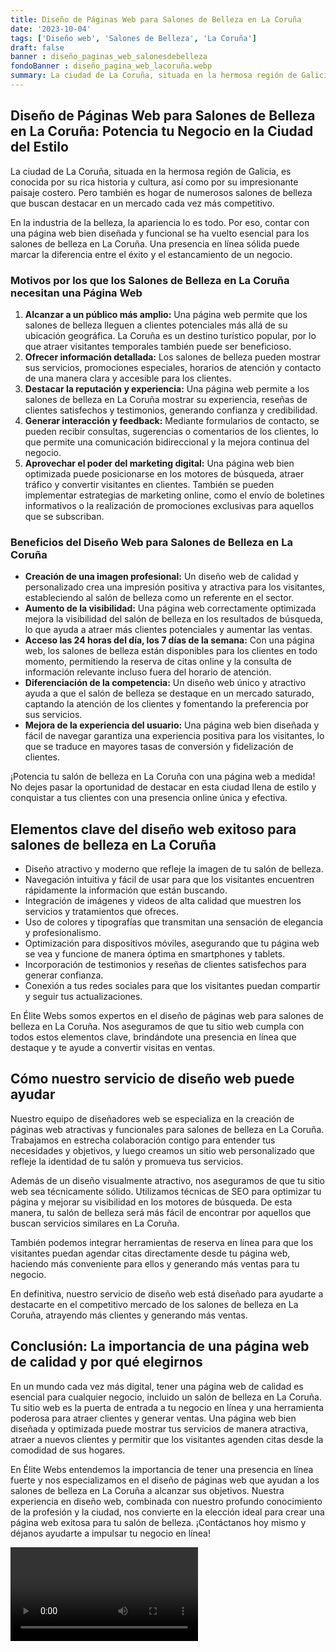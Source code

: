 ```yaml
---
title: Diseño de Páginas Web para Salones de Belleza en La Coruña
date: '2023-10-04'
tags: ['Diseño web', 'Salones de Belleza', 'La Coruña']
draft: false
banner : diseño_paginas_web_salonesdebelleza
fondoBanner : diseño_pagina_web_lacoruña.webp
summary: La ciudad de La Coruña, situada en la hermosa región de Galicia, es conocida por su rica historia y cultura, así como por su impresionante paisaje costero. Pero también es hogar de numerosos salones de belleza que buscan destacar en un mercado cada vez más competitivo.
---
```


## Diseño de Páginas Web para Salones de Belleza en La Coruña: Potencia tu Negocio en la Ciudad del Estilo

La ciudad de La Coruña, situada en la hermosa región de Galicia, es conocida por su rica historia y cultura, así como por su impresionante paisaje costero. Pero también es hogar de numerosos salones de belleza que buscan destacar en un mercado cada vez más competitivo.

En la industria de la belleza, la apariencia lo es todo. Por eso, contar con una página web bien diseñada y funcional se ha vuelto esencial para los salones de belleza en La Coruña. Una presencia en línea sólida puede marcar la diferencia entre el éxito y el estancamiento de un negocio.

### Motivos por los que los Salones de Belleza en La Coruña necesitan una Página Web

1. **Alcanzar a un público más amplio:** Una página web permite que los salones de belleza lleguen a clientes potenciales más allá de su ubicación geográfica. La Coruña es un destino turístico popular, por lo que atraer visitantes temporales también puede ser beneficioso.
2. **Ofrecer información detallada:** Los salones de belleza pueden mostrar sus servicios, promociones especiales, horarios de atención y contacto de una manera clara y accesible para los clientes.
3. **Destacar la reputación y experiencia:** Una página web permite a los salones de belleza en La Coruña mostrar su experiencia, reseñas de clientes satisfechos y testimonios, generando confianza y credibilidad.
4. **Generar interacción y feedback:** Mediante formularios de contacto, se pueden recibir consultas, sugerencias o comentarios de los clientes, lo que permite una comunicación bidireccional y la mejora continua del negocio.
5. **Aprovechar el poder del marketing digital:** Una página web bien optimizada puede posicionarse en los motores de búsqueda, atraer tráfico y convertir visitantes en clientes. También se pueden implementar estrategias de marketing online, como el envío de boletines informativos o la realización de promociones exclusivas para aquellos que se subscriban.

### Beneficios del Diseño Web para Salones de Belleza en La Coruña

- **Creación de una imagen profesional:** Un diseño web de calidad y personalizado crea una impresión positiva y atractiva para los visitantes, estableciendo al salón de belleza como un referente en el sector.
- **Aumento de la visibilidad:** Una página web correctamente optimizada mejora la visibilidad del salón de belleza en los resultados de búsqueda, lo que ayuda a atraer más clientes potenciales y aumentar las ventas.
- **Acceso las 24 horas del día, los 7 días de la semana:** Con una página web, los salones de belleza están disponibles para los clientes en todo momento, permitiendo la reserva de citas online y la consulta de información relevante incluso fuera del horario de atención.
- **Diferenciación de la competencia:** Un diseño web único y atractivo ayuda a que el salón de belleza se destaque en un mercado saturado, captando la atención de los clientes y fomentando la preferencia por sus servicios.
- **Mejora de la experiencia del usuario:** Una página web bien diseñada y fácil de navegar garantiza una experiencia positiva para los visitantes, lo que se traduce en mayores tasas de conversión y fidelización de clientes.

¡Potencia tu salón de belleza en La Coruña con una página web a medida! No dejes pasar la oportunidad de destacar en esta ciudad llena de estilo y conquistar a tus clientes con una presencia online única y efectiva.

<GifSeo />

<Cta />

## Elementos clave del diseño web exitoso para salones de belleza en La Coruña

- Diseño atractivo y moderno que refleje la imagen de tu salón de belleza.
- Navegación intuitiva y fácil de usar para que los visitantes encuentren rápidamente la información que están buscando.
- Integración de imágenes y videos de alta calidad que muestren los servicios y tratamientos que ofreces.
- Uso de colores y tipografías que transmitan una sensación de elegancia y profesionalismo.
- Optimización para dispositivos móviles, asegurando que tu página web se vea y funcione de manera óptima en smartphones y tablets.
- Incorporación de testimonios y reseñas de clientes satisfechos para generar confianza.
- Conexión a tus redes sociales para que los visitantes puedan compartir y seguir tus actualizaciones.

En Élite Webs somos expertos en el diseño de páginas web para salones de belleza en La Coruña. Nos aseguramos de que tu sitio web cumpla con todos estos elementos clave, brindándote una presencia en línea que destaque y te ayude a convertir visitas en ventas.

## Cómo nuestro servicio de diseño web puede ayudar

Nuestro equipo de diseñadores web se especializa en la creación de páginas web atractivas y funcionales para salones de belleza en La Coruña. Trabajamos en estrecha colaboración contigo para entender tus necesidades y objetivos, y luego creamos un sitio web personalizado que refleje la identidad de tu salón y promueva tus servicios.

Además de un diseño visualmente atractivo, nos aseguramos de que tu sitio web sea técnicamente sólido. Utilizamos técnicas de SEO para optimizar tu página y mejorar su visibilidad en los motores de búsqueda. De esta manera, tu salón de belleza será más fácil de encontrar por aquellos que buscan servicios similares en La Coruña.

También podemos integrar herramientas de reserva en línea para que los visitantes puedan agendar citas directamente desde tu página web, haciendo más conveniente para ellos y generando más ventas para tu negocio.

En definitiva, nuestro servicio de diseño web está diseñado para ayudarte a destacarte en el competitivo mercado de los salones de belleza en La Coruña, atrayendo más clientes y generando más ventas.

## Conclusión: La importancia de una página web de calidad y por qué elegirnos

En un mundo cada vez más digital, tener una página web de calidad es esencial para cualquier negocio, incluido un salón de belleza en La Coruña. Tu sitio web es la puerta de entrada a tu negocio en línea y una herramienta poderosa para atraer clientes y generar ventas. Una página web bien diseñada y optimizada puede mostrar tus servicios de manera atractiva, atraer a nuevos clientes y permitir que los visitantes agenden citas desde la comodidad de sus hogares.

En Élite Webs entendemos la importancia de tener una presencia en línea fuerte y nos especializamos en el diseño de páginas web que ayudan a los salones de belleza en La Coruña a alcanzar sus objetivos. Nuestra experiencia en diseño web, combinada con nuestro profundo conocimiento de la profesión y la ciudad, nos convierte en la elección ideal para crear una página web exitosa para tu salón de belleza. ¡Contáctanos hoy mismo y déjanos ayudarte a impulsar tu negocio en línea!

<Video />

<CtaBot job='Salones de Belleza' city='La Coruña'/>

<Gmaps query='La Coruña+españa+maps' />